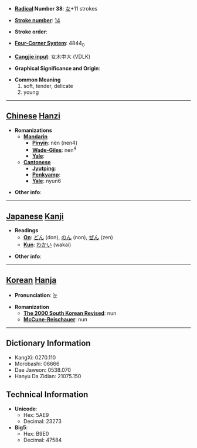 * '''[[Wiktionary:Chinese radical index| Radical]] Number 38''': [[Wiktionary:Chinese radical index 女|女]]+11 strokes

* '''[[Wiktionary:Chinese total strokes index|Stroke number]]''': [[Wiktionary:Chinese total strokes index 14|14]]

* '''Stroke order''': 

* '''[[Wiktionary:Chinese four corner index|Four-Corner System]]''': 4844<sub>0</sub>

* '''[[Wiktionary:Chinese Cangjie index|Cangjie input]]''': 女木中大 (VDLK)

* '''Graphical Significance and Origin''': 

* '''Common Meaning'''
*#soft, tender, delicate
*# young


----

== [[Chinese]] [[Hanzi]] ==

* '''Romanizations'''
** '''[[Mandarin]]'''
*** '''[[Pinyin]]''': nèn (nen4)
*** '''[[Wade-Giles]]''': nen<sup>4</sup>
*** '''[[Yale]]''': 
** '''[[Cantonese]]'''
*** '''[[Jyutping]]''':
*** '''[[Penkyamp]]''': 
*** '''[[Yale]]''': nyun6

* '''Other info''': 

----

== [[Japanese]] [[Kanji]] ==

* '''Readings'''
** '''[[On]]''': [[どん]] (don), [[のん]] (non), [[ぜん]] (zen)
** '''[[Kun]]''': [[わかい]] (wakai)

* '''Other info''':  

----

== [[Korean]] [[Hanja]] ==

* '''Pronunciation''': 눈

* '''Romanization'''
** '''[[The 2000 South Korean Revised Romanization|The 2000 South Korean Revised]]''': nun
** '''[[McCune-Reischauer]]''': nun

----

== Dictionary Information ==

* KangXi: 0270.110
* Morobashi: 06666
* Dae Jaweon: 0538.070
* Hanyu Da Zidian: 21075.150

== Technical Information ==

* '''Unicode''':
** Hex: 5AE9
** Decimal: 23273
* '''Big5''':
** Hex: B9E0
** Decimal: 47584